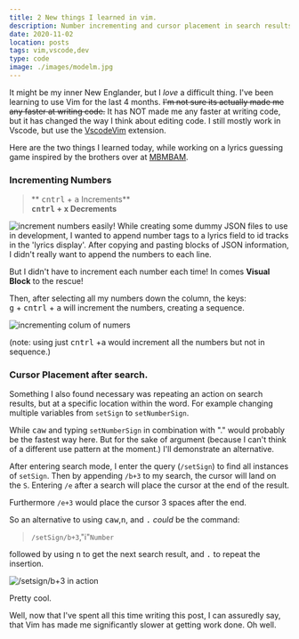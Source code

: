 ```yaml
---
title: 2 New things I learned in vim.
description: Number incrementing and cursor placement in search results.
date: 2020-11-02
location: posts
tags: vim,vscode,dev
type: code
image: ./images/modelm.jpg
---
```


It might be my inner New Englander, but I _love_ a difficult thing. I've been learning
to use Vim for the last 4 months. ~~I'm
not sure its actually made me any faster at writing code.~~ It has NOT made me any
faster at writing code, but it has changed the way I think about editing code. I still
mostly work in Vscode, but use the [VscodeVim](https://github.com/VSCodeVim/Vim) extension.

Here are the two things I learned today, while working on a lyrics guessing game
inspired by the brothers over at [MBMBAM](https://www.themcelroy.family/mbmbam).

### Incrementing Numbers

> ** <Kbd>cntrl</Kbd> + <Kbd>a</Kbd> Increments** <br/>**<Kbd>cntrl</Kbd> + <Kbd>x</Kbd> Decrements**

![increment numbers easily!](./images/inc.gif)
While creating some dummy JSON files to use in development, I wanted to append number
tags to a lyrics field to id tracks in the 'lyrics display'. After copying and pasting
blocks of JSON information, I didn't really want to append the numbers to each line.

But I didn't have to increment each number each time! In comes **Visual Block** to
the rescue!

Then, after selecting all my numbers down the column, the keys: <br/> <Kbd>g</Kbd> + <Kbd>cntrl</Kbd> + <Kbd> a</Kbd> will increment the numbers, creating a sequence.

![incrementing colum of numers](./images/columnInc.gif)

(note: using just <Kbd>cntrl</Kbd> +<Kbd>a</Kbd> would increment all the numbers but not in
sequence.)

### Cursor Placement after search.

Something I also found necessary was repeating an action on search results, but at a
specific location within the word. For example changing multiple variables from
`setSign` to `setNumberSign`.

While <Kbd>c</Kbd><Kbd>a</Kbd><Kbd>w</Kbd> and typing `setNumberSign` in combination with "." would probably be the fastest way here. But for the sake of argument (because I can't think of a different use pattern at the moment.) I'll demonstrate an alternative.

After entering search mode, I enter the query (`/setSign`) to find all instances of
`setSign`. Then by appending `/b+3` to my search, the cursor will land on the `S`.
Entering `/e` after a search will place the cursor at the end of the result.

Furthermore `/e+3` would place the cursor 3 spaces after the end.

So an alternative to using <Kbd>c</Kbd><Kbd>a</Kbd><Kbd>w</Kbd>,<Kbd>n</Kbd>, and <Kbd>.</Kbd> _could_ be the command:

> `/setSign/b+3`,"i"`Number`

followed by using <Kbd>n</Kbd> to get the next search result, and <Kbd>.</Kbd> to repeat the insertion.

![/setsign/b+3 in action](./images/searchcursor.gif)

Pretty cool.

Well, now that I've spent all this time writing this post, I can assuredly say, that
Vim has made me significantly slower at getting work done. Oh well.
